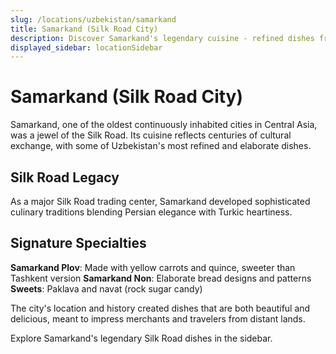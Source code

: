 ```yaml
---
slug: /locations/uzbekistan/samarkand
title: Samarkand (Silk Road City)
description: Discover Samarkand's legendary cuisine - refined dishes from one of Central Asia's most historic Silk Road cities
displayed_sidebar: locationSidebar
---
```


# Samarkand (Silk Road City)

Samarkand, one of the oldest continuously inhabited cities in Central Asia, was a jewel of the Silk Road. Its cuisine reflects centuries of cultural exchange, with some of Uzbekistan's most refined and elaborate dishes.

## Silk Road Legacy

As a major Silk Road trading center, Samarkand developed sophisticated culinary traditions blending Persian elegance with Turkic heartiness.

## Signature Specialties

**Samarkand Plov**: Made with yellow carrots and quince, sweeter than Tashkent version
**Samarkand Non**: Elaborate bread designs and patterns
**Sweets**: Paklava and navat (rock sugar candy)

The city's location and history created dishes that are both beautiful and delicious, meant to impress merchants and travelers from distant lands.

Explore Samarkand's legendary Silk Road dishes in the sidebar.
